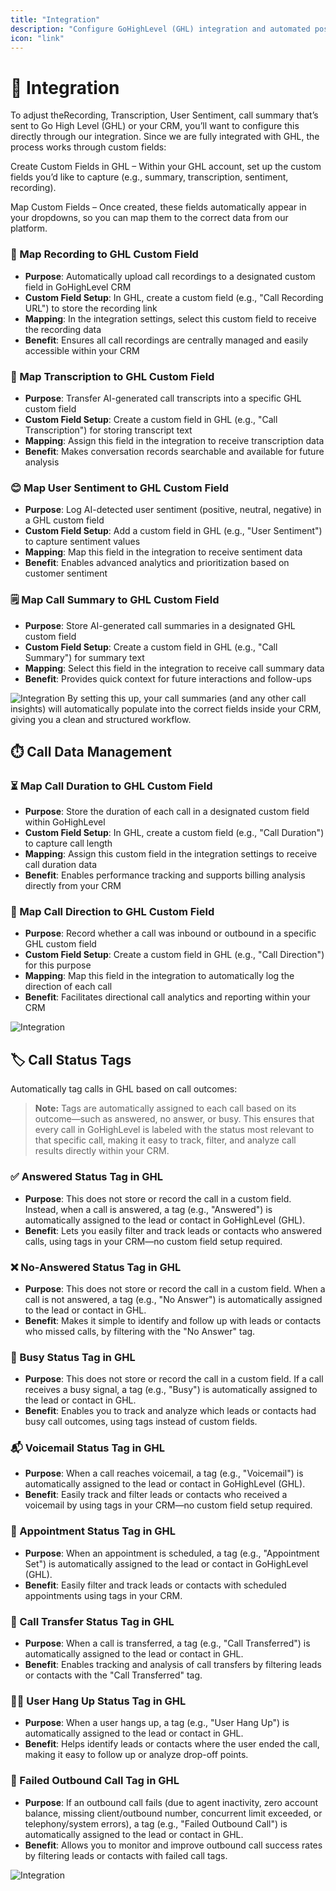 ```yaml
---
title: "Integration"
description: "Configure GoHighLevel (GHL) integration and automated post-call analysis workflows. This section enables seamless data synchronization between your AI agent and GHL CRM system."
icon: "link"
---
```



# 🔗 Integration

To adjust theRecording, Transcription, User Sentiment, call summary that’s sent to Go High Level (GHL) or your CRM, you’ll want to configure this directly through our integration. Since we are fully integrated with GHL, the process works through custom fields:

Create Custom Fields in GHL – Within your GHL account, set up the custom fields you’d like to capture (e.g., summary, transcription, sentiment, recording).

Map Custom Fields – Once created, these fields automatically appear in your dropdowns, so you can map them to the correct data from our platform.

### 📼 Map Recording to GHL Custom Field
- **Purpose**: Automatically upload call recordings to a designated custom field in GoHighLevel CRM
- **Custom Field Setup**: In GHL, create a custom field (e.g., "Call Recording URL") to store the recording link
- **Mapping**: In the integration settings, select this custom field to receive the recording data
- **Benefit**: Ensures all call recordings are centrally managed and easily accessible within your CRM

### 📝 Map Transcription to GHL Custom Field
- **Purpose**: Transfer AI-generated call transcripts into a specific GHL custom field
- **Custom Field Setup**: Create a custom field in GHL (e.g., "Call Transcription") for storing transcript text
- **Mapping**: Assign this field in the integration to receive transcription data
- **Benefit**: Makes conversation records searchable and available for future analysis

### 😊 Map User Sentiment to GHL Custom Field
- **Purpose**: Log AI-detected user sentiment (positive, neutral, negative) in a GHL custom field
- **Custom Field Setup**: Add a custom field in GHL (e.g., "User Sentiment") to capture sentiment values
- **Mapping**: Map this field in the integration to receive sentiment data
- **Benefit**: Enables advanced analytics and prioritization based on customer sentiment

### 🗒️ Map Call Summary to GHL Custom Field
- **Purpose**: Store AI-generated call summaries in a designated GHL custom field
- **Custom Field Setup**: Create a custom field in GHL (e.g., "Call Summary") for summary text
- **Mapping**: Select this field in the integration to receive call summary data
- **Benefit**: Provides quick context for future interactions and follow-ups

![Integration](/images/ai/AI-agent/edit/integration/image1.png)
By setting this up, your call summaries (and any other call insights) will automatically populate into the correct fields inside your CRM, giving you a clean and structured workflow.
## ⏱️ Call Data Management

### ⏳ Map Call Duration to GHL Custom Field
- **Purpose**: Store the duration of each call in a designated custom field within GoHighLevel
- **Custom Field Setup**: In GHL, create a custom field (e.g., "Call Duration") to capture call length
- **Mapping**: Assign this custom field in the integration settings to receive call duration data
- **Benefit**: Enables performance tracking and supports billing analysis directly from your CRM

### 🔄 Map Call Direction to GHL Custom Field
- **Purpose**: Record whether a call was inbound or outbound in a specific GHL custom field
- **Custom Field Setup**: Create a custom field in GHL (e.g., "Call Direction") for this purpose
- **Mapping**: Map this field in the integration to automatically log the direction of each call
- **Benefit**: Facilitates directional call analytics and reporting within your CRM

![Integration](/images/ai/AI-agent/edit/integration/image2.png)

## 🏷️ Call Status Tags

Automatically tag calls in GHL based on call outcomes:

> **Note:** Tags are automatically assigned to each call based on its outcome—such as answered, no answer, or busy. This ensures that every call in GoHighLevel is labeled with the status most relevant to that specific call, making it easy to track, filter, and analyze call results directly within your CRM.

### ✅ Answered Status Tag in GHL
- **Purpose**: This does not store or record the call in a custom field. Instead, when a call is answered, a tag (e.g., "Answered") is automatically assigned to the lead or contact in GoHighLevel (GHL).
- **Benefit**: Lets you easily filter and track leads or contacts who answered calls, using tags in your CRM—no custom field setup required.

### ❌ No-Answered Status Tag in GHL
- **Purpose**: This does not store or record the call in a custom field. When a call is not answered, a tag (e.g., "No Answer") is automatically assigned to the lead or contact in GHL.
- **Benefit**: Makes it simple to identify and follow up with leads or contacts who missed calls, by filtering with the "No Answer" tag.

### 📵 Busy Status Tag in GHL
- **Purpose**: This does not store or record the call in a custom field. If a call receives a busy signal, a tag (e.g., "Busy") is automatically assigned to the lead or contact in GHL.
- **Benefit**: Enables you to track and analyze which leads or contacts had busy call outcomes, using tags instead of custom fields.

### 📬 Voicemail Status Tag in GHL
- **Purpose**: When a call reaches voicemail, a tag (e.g., "Voicemail") is automatically assigned to the lead or contact in GoHighLevel (GHL).
- **Benefit**: Easily track and filter leads or contacts who received a voicemail by using tags in your CRM—no custom field setup required.

### 📅 Appointment Status Tag in GHL
- **Purpose**: When an appointment is scheduled, a tag (e.g., "Appointment Set") is automatically assigned to the lead or contact in GoHighLevel (GHL).
- **Benefit**: Easily filter and track leads or contacts with scheduled appointments using tags in your CRM.

### 🔀 Call Transfer Status Tag in GHL
- **Purpose**: When a call is transferred, a tag (e.g., "Call Transferred") is automatically assigned to the lead or contact in GHL.
- **Benefit**: Enables tracking and analysis of call transfers by filtering leads or contacts with the "Call Transferred" tag.

### 🙋‍♂️ User Hang Up Status Tag in GHL
- **Purpose**: When a user hangs up, a tag (e.g., "User Hang Up") is automatically assigned to the lead or contact in GHL.
- **Benefit**: Helps identify leads or contacts where the user ended the call, making it easy to follow up or analyze drop-off points.

### 🚫 Failed Outbound Call Tag in GHL
- **Purpose**: If an outbound call fails (due to agent inactivity, zero account balance, missing client/outbound number, concurrent limit exceeded, or telephony/system errors), a tag (e.g., "Failed Outbound Call") is automatically assigned to the lead or contact in GHL.
- **Benefit**: Allows you to monitor and improve outbound call success rates by filtering leads or contacts with failed call tags.

![Integration](/images/ai/AI-agent/edit/integration/image3.png)
